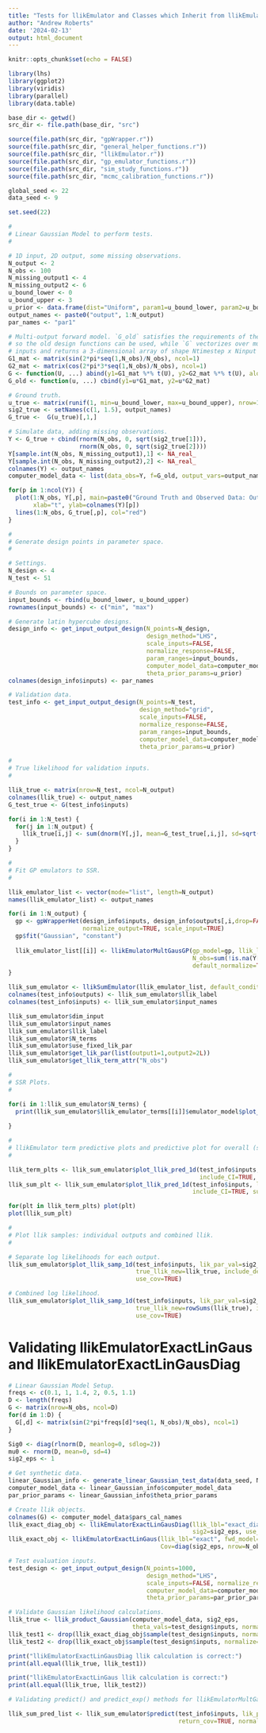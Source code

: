 ```yaml
---
title: "Tests for llikEmulator and Classes which Inherit from llikEmulator"
author: "Andrew Roberts"
date: '2024-02-13'
output: html_document
---
```


```r
knitr::opts_chunk$set(echo = FALSE)

library(lhs)
library(ggplot2)
library(viridis)
library(parallel)
library(data.table)

base_dir <- getwd()
src_dir <- file.path(base_dir, "src")

source(file.path(src_dir, "gpWrapper.r"))
source(file.path(src_dir, "general_helper_functions.r"))
source(file.path(src_dir, "llikEmulator.r"))
source(file.path(src_dir, "gp_emulator_functions.r"))
source(file.path(src_dir, "sim_study_functions.r"))
source(file.path(src_dir, "mcmc_calibration_functions.r"))
```

```r
global_seed <- 22
data_seed <- 9

set.seed(22)
```


```r
#
# Linear Gaussian Model to perform tests.  
#

# 1D input, 2D output, some missing observations.
N_output <- 2
N_obs <- 100
N_missing_output1 <- 4
N_missing_output2 <- 6
u_bound_lower <- 0
u_bound_upper <- 3
u_prior <- data.frame(dist="Uniform", param1=u_bound_lower, param2=u_bound_upper)
output_names <- paste0("output", 1:N_output)
par_names <- "par1"

# Multi-output forward model. `G_old` satisfies the requirements of the `computer_model_list`
# so the old design functions can be used, while `G` vectorizes over multiple 
# inputs and returns a 3-dimensional array of shape Ntimestep x Ninput x Noutput. 
G1_mat <- matrix(sin(2*pi*seq(1,N_obs)/N_obs), ncol=1)
G2_mat <- matrix(cos(2*pi*3*seq(1,N_obs)/N_obs), ncol=1)
G <- function(U, ...) abind(y1=G1_mat %*% t(U), y2=G2_mat %*% t(U), along=3)
G_old <- function(u, ...) cbind(y1=u*G1_mat, y2=u*G2_mat)

# Ground truth.  
u_true <- matrix(runif(1, min=u_bound_lower, max=u_bound_upper), nrow=1)
sig2_true <- setNames(c(1, 1.5), output_names)
G_true <-  G(u_true)[,1,]

# Simulate data, adding missing observations. 
Y <- G_true + cbind(rnorm(N_obs, 0, sqrt(sig2_true[1])),
                    rnorm(N_obs, 0, sqrt(sig2_true[2])))
Y[sample.int(N_obs, N_missing_output1),1] <- NA_real_
Y[sample.int(N_obs, N_missing_output2),2] <- NA_real_
colnames(Y) <- output_names
computer_model_data <- list(data_obs=Y, f=G_old, output_vars=output_names)

for(p in 1:ncol(Y)) {
  plot(1:N_obs, Y[,p], main=paste0("Ground Truth and Observed Data: Output ", p),
       xlab="t", ylab=colnames(Y)[p])
  lines(1:N_obs, G_true[,p], col="red")
}

```

```r
#
# Generate design points in parameter space. 
#

# Settings. 
N_design <- 4
N_test <- 51

# Bounds on parameter space.  
input_bounds <- rbind(u_bound_lower, u_bound_upper)
rownames(input_bounds) <- c("min", "max")

# Generate latin hypercube designs. 
design_info <- get_input_output_design(N_points=N_design,
                                       design_method="LHS", 
                                       scale_inputs=FALSE,
                                       normalize_response=FALSE,
                                       param_ranges=input_bounds,  
                                       computer_model_data=computer_model_data, 
                                       theta_prior_params=u_prior)
colnames(design_info$inputs) <- par_names

# Validation data. 
test_info <- get_input_output_design(N_points=N_test,
                                     design_method="grid", 
                                     scale_inputs=FALSE,
                                     normalize_response=FALSE,
                                     param_ranges=input_bounds,  
                                     computer_model_data=computer_model_data, 
                                     theta_prior_params=u_prior)
```

```r
#
# True likelihood for validation inputs. 
#

llik_true <- matrix(nrow=N_test, ncol=N_output)
colnames(llik_true) <- output_names
G_test_true <- G(test_info$inputs)

for(i in 1:N_test) {
  for(j in 1:N_output) {
    llik_true[i,j] <- sum(dnorm(Y[,j], mean=G_test_true[,i,j], sd=sqrt(sig2_true[j]), log=TRUE), na.rm=TRUE)
  }
}
```

```r
#
# Fit GP emulators to SSR. 
#

llik_emulator_list <- vector(mode="list", length=N_output)
names(llik_emulator_list) <- output_names

for(i in 1:N_output) {
  gp <- gpWrapperHet(design_info$inputs, design_info$outputs[,i,drop=FALSE], 
                     normalize_output=TRUE, scale_input=TRUE)
  gp$fit("Gaussian", "constant")
  
  llik_emulator_list[[i]] <- llikEmulatorMultGausGP(gp_model=gp, llik_lbl=names(llik_emulator_list)[i],
                                                    N_obs=sum(!is.na(Y[,i])), default_conditional=FALSE, 
                                                    default_normalize=TRUE, use_fixed_lik_par=FALSE)
}

llik_sum_emulator <- llikSumEmulator(llik_emulator_list, default_conditional=FALSE, default_normalize=TRUE)
colnames(test_info$outputs) <- llik_sum_emulator$llik_label
colnames(test_info$inputs) <- llik_sum_emulator$input_names
```

```r
llik_sum_emulator$dim_input
llik_sum_emulator$input_names
llik_sum_emulator$llik_label
llik_sum_emulator$N_terms
llik_sum_emulator$use_fixed_lik_par
llik_sum_emulator$get_lik_par(list(output1=1,output2=2L))
llik_sum_emulator$get_llik_term_attr("N_obs")
```

```r
#
# SSR Plots. 
#

for(i in 1:llik_sum_emulator$N_terms) {
  print(llik_sum_emulator$llik_emulator_terms[[i]]$emulator_model$plot_pred_1d(test_info$inputs, 
                                                                               Y_new=test_info$outputs[,i,drop=FALSE]))
}
```
```r
#
# llikEmulator term predictive plots and predictive plot for overall (summed) llik. 
#

llik_term_plts <- llik_sum_emulator$plot_llik_pred_1d(test_info$inputs, lik_par_val=sig2_true, 
                                                      include_CI=TRUE, sum_terms=FALSE)
llik_sum_plt <- llik_sum_emulator$plot_llik_pred_1d(test_info$inputs, lik_par_val=sig2_true, 
                                                    include_CI=TRUE, sum_terms=TRUE)

for(plt in llik_term_plts) plot(plt)
plot(llik_sum_plt)
```

```r
#
# Plot llik samples: individual outputs and combined llik. 
#

# Separate log likelihoods for each output. 
llik_sum_emulator$plot_llik_samp_1d(test_info$inputs, lik_par_val=sig2_true, N_samp=50, 
                                    true_llik_new=llik_true, include_design=TRUE, sum_terms=FALSE,
                                    use_cov=TRUE)

# Combined log likelihood. 
llik_sum_emulator$plot_llik_samp_1d(test_info$inputs, lik_par_val=sig2_true, N_samp=50, 
                                    true_llik_new=rowSums(llik_true), include_design=TRUE, sum_terms=TRUE,
                                    use_cov=TRUE)
```

# Validating llikEmulatorExactLinGaus and llikEmulatorExactLinGausDiag
```r

# Linear Gaussian Model Setup. 
freqs <- c(0.1, 1, 1.4, 2, 0.5, 1.1)
D <- length(freqs)
G <- matrix(nrow=N_obs, ncol=D)
for(d in 1:D) {
  G[,d] <- matrix(sin(2*pi*freqs[d]*seq(1, N_obs)/N_obs), ncol=1)
}

Sig0 <- diag(rlnorm(D, meanlog=0, sdlog=2))
mu0 <- rnorm(D, mean=0, sd=4)
sig2_eps <- 1

# Get synthetic data. 
linear_Gaussian_info <- generate_linear_Gaussian_test_data(data_seed, N_obs, D, Sig0, G, sig2_eps=sig2_eps)
computer_model_data <- linear_Gaussian_info$computer_model_data
par_prior_params <- linear_Gaussian_info$theta_prior_params

# Create llik objects. 
colnames(G) <- computer_model_data$pars_cal_names
llik_exact_diag_obj <- llikEmulatorExactLinGausDiag(llik_lbl="exact_diag", fwd_model=G, y_obs=computer_model_data$data_obs,
                                                    sig2=sig2_eps, use_fixed_lik_par=TRUE)
llik_exact_obj <- llikEmulatorExactLinGaus(llik_lbl="exact", fwd_model=G, y_obs=computer_model_data$data_obs,
                                           Cov=diag(sig2_eps, nrow=N_obs), use_fixed_lik_par=TRUE)

# Test evaluation inputs. 
test_design <- get_input_output_design(N_points=1000,
                                       design_method="LHS", 
                                       scale_inputs=FALSE, normalize_response=FALSE,
                                       computer_model_data=computer_model_data, 
                                       theta_prior_params=par_prior_params)

# Validate Gaussian likelihood calculations. 
llik_true <- llik_product_Gaussian(computer_model_data, sig2_eps, 
                                   theta_vals=test_design$inputs, normalize=TRUE, na.rm=TRUE)
llik_test1 <- drop(llik_exact_diag_obj$sample(test_design$inputs, normalize=TRUE))
llik_test2 <- drop(llik_exact_obj$sample(test_design$inputs, normalize=TRUE))

print("llikEmulatorExactLinGausDiag llik calculation is correct:")
print(all.equal(llik_true, llik_test1))

print("llikEmulatorExactLinGaus llik calculation is correct:")
print(all.equal(llik_true, llik_test2))

```

```r
# Validating predict() and predict_exp() methods for llikEmulatorMultGausGP and llikSumEmulator. 

llik_sum_pred_list <- llik_sum_emulator$predict(test_info$inputs, lik_par_val=sig2_true, return_mean=TRUE, 
                                                return_cov=TRUE, normalize=TRUE, include_nugget=TRUE)


```







